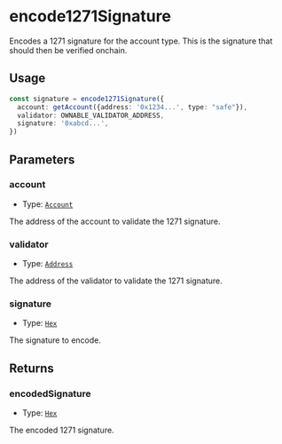 # encode1271Signature

Encodes a 1271 signature for the account type. This is the signature that should then be verified onchain.

## Usage

```typescript copy
const signature = encode1271Signature({
  account: getAccount({address: '0x1234...', type: "safe"}),
  validator: OWNABLE_VALIDATOR_ADDRESS,
  signature: '0xabcd...',
})
```

## Parameters

### account

- Type: [`Account`](/module-sdk/glossary/types.mdx#account)

The address of the account to validate the 1271 signature.

### validator

- Type: [`Address`](https://viem.sh/docs/glossary/types#address)

The address of the validator to validate the 1271 signature.

### signature

- Type: [`Hex`](https://viem.sh/docs/glossary/types#hex)

The signature to encode.

## Returns

### encodedSignature

- Type: [`Hex`](https://viem.sh/docs/glossary/types#hex)

The encoded 1271 signature.
